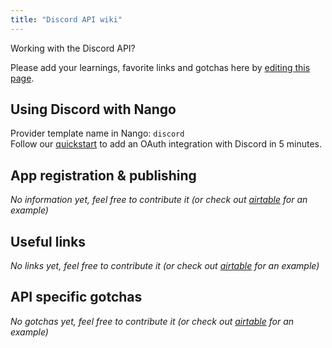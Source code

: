 ```yaml
---
title: "Discord API wiki"
---
```


Working with the Discord API?

Please add your learnings, favorite links and gotchas here by [editing this page](https://github.com/nangohq/nango/tree/master/docs/docs/providers/discord.md).

## Using Discord with Nango[](#using-discord-with-nango "Direct link to Using Discord with Nango")

Provider template name in Nango: `discord`  
Follow our [quickstart](/quickstart) to add an OAuth integration with Discord in 5 minutes.

## App registration & publishing[](#app-registration--publishing "Direct link to App registration & publishing")

_No information yet, feel free to contribute it (or check out [airtable](/providers/airtable) for an example)_

## Useful links[](#useful-links "Direct link to Useful links")

_No links yet, feel free to contribute it (or check out [airtable](/providers/airtable) for an example)_

## API specific gotchas[](#api-specific-gotchas "Direct link to API specific gotchas")

_No gotchas yet, feel free to contribute it (or check out [airtable](/providers/airtable) for an example)_